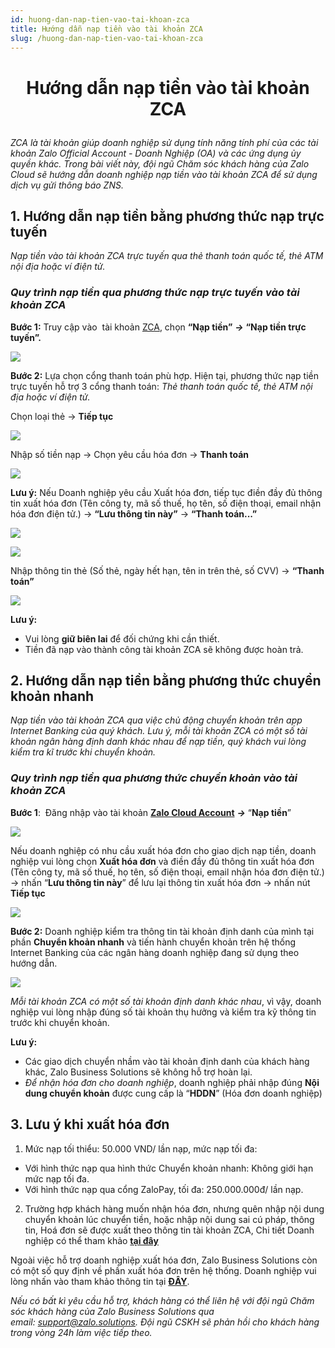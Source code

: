 ```yaml
---
id: huong-dan-nap-tien-vao-tai-khoan-zca
title: Hướng dẫn nạp tiền vào tài khoản ZCA
slug: /huong-dan-nap-tien-vao-tai-khoan-zca
---
```


# <p align="center">Hướng dẫn nạp tiền vào tài khoản ZCA</p>

_ZCA là tài khoản giúp doanh nghiệp sử dụng tính năng tính phí của các tài khoản Zalo Official Account - Doanh Nghiệp (OA) và các ứng dụng ủy quyền khác. Trong bài viết này, đội ngũ Chăm sóc khách hàng của Zalo Cloud sẽ hướng dẫn doanh nghiệp nạp tiền vào tài khoản ZCA để sử dụng dịch vụ gửi thông báo ZNS._

## 1. Hướng dẫn nạp tiền bằng phương thức nạp trực tuyến

_Nạp tiền vào tài khoản ZCA trực tuyến qua thẻ thanh toán quốc tế, thẻ ATM nội địa hoặc ví điện tử._

### _**Quy trình nạp tiền qua phương thức nạp trực tuyến vào tài khoản ZCA**_

**Bước 1:** Truy cập vào  tài khoản [ZCA](https://account.zalo.cloud/), chọn **“Nạp tiền”** _**→**_ **“Nạp tiền trực tuyến”.**

<p style={{ textAlign: "center" }}>
  <img src="https://stc-oa.zdn.vn/uploads/8208c2c1e741a782c52c41a5536061d4.jpeg" />
</p>

**Bước 2:** Lựa chọn cổng thanh toán phù hợp. Hiện tại, phương thức nạp tiền trực tuyến hỗ trợ 3 cổng thanh toán: _Thẻ thanh toán quốc tế, thẻ ATM nội địa hoặc ví điện tử._

Chọn loại thẻ → **Tiếp tục**

<p style={{ textAlign: "center" }}>
  <img src="https://stc-oa.zdn.vn/uploads/575d2b7254973889ad9ca867df584e3c.png" />
</p>

Nhập số tiền nạp → Chọn yêu cầu hóa đơn → **Thanh toán**

<p style={{ textAlign: "center" }}>
  <img src="https://stc-oa.zdn.vn/uploads/da0ba55a1a5397698d31b09359e8d9b3.png" />
</p>

**Lưu ý:** Nếu Doanh nghiệp yêu cầu Xuất hóa đơn, tiếp tục điền đầy đủ thông tin xuất hóa đơn (Tên công ty, mã số thuế, họ tên, số điện thoại, email nhận hóa đơn điện tử.) → **“Lưu thông tin này”** → **“Thanh toán...”**

<p style={{ textAlign: "center" }}>
  <img src="https://stc-oa.zdn.vn/uploads/b2af594946d48b9346575bef8f5b73c0.jpeg" />
</p>

<p style={{ textAlign: "center" }}>
  <img src="https://stc-oa.zdn.vn/uploads/74ea131a7dcc07f3e89f515f8ca05df7.jpeg" />
</p>

Nhập thông tin thẻ (Số thẻ, ngày hết hạn, tên in trên thẻ, số CVV) → **“Thanh toán”**

<p style={{ textAlign: "center" }}>
  <img src="https://stc-oa.zdn.vn/uploads/db0bc8b31eea8e835bf35eaf2e73b448.png" />
</p>

**Lưu ý:**

- Vui lòng **giữ biên lai** để đối chứng khi cần thiết.
- Tiền đã nạp vào thành công tài khoản ZCA sẽ không được hoàn trả.

## 2. Hướng dẫn nạp tiền bằng phương thức chuyển khoản nhanh

_Nạp tiền vào tài khoản ZCA qua việc chủ động chuyển khoản trên app Internet Banking của quý khách. Lưu ý, mỗi tài khoản ZCA có một số tài khoản ngân hàng định danh khác nhau để nạp tiền, quý khách vui lòng kiểm tra kĩ trước khi chuyển khoản._

### _**Quy trình nạp tiền qua phương thức chuyển khoản vào tài khoản ZCA**_

**Bước 1**:  Đăng nhập vào tài khoản [**Zalo Cloud Account**](https://account.zalo.cloud/QBU7GBG7N6WDDJAA8/spending/overview) _**→**_ “**Nạp tiền**”

<p style={{ textAlign: "center" }}>
  <img src="https://stc-oa.zdn.vn/uploads/59a7bba0521d9a4f79cf49c1875fd103.png" />
</p>

Nếu doanh nghiệp có nhu cầu xuất hóa đơn cho giao dịch nạp tiền, doanh nghiệp vui lòng chọn **Xuất hóa đơn** và điền đầy đủ thông tin xuất hóa đơn (Tên công ty, mã số thuế, họ tên, số điện thoại, email nhận hóa đơn điện tử.) → nhấn “**Lưu thông tin này**” để lưu lại thông tin xuất hóa đơn → nhấn nút **Tiếp tục**

<p style={{ textAlign: "center" }}>
  <img src="https://stc-oa.zdn.vn/uploads/077c549cbd5d652eaf8838ddb5c88a28.png" />
</p>

**Bước 2:** Doanh nghiệp kiểm tra thông tin tài khoản định danh của mình tại phần **Chuyển khoản nhanh** và tiến hành chuyển khoản trên hệ thống Internet Banking của các ngân hàng doanh nghiệp đang sử dụng theo hướng dẫn.

<p style={{ textAlign: "center" }}>
  <img src="https://stc-oa.zdn.vn/uploads/f899cc1bdbcee024c920ce29ff9bbb5c.png" />
</p>

_Mỗi tài khoản ZCA có một số tài khoản định danh khác nhau_, vì vậy, doanh nghiệp vui lòng nhập đúng số tài khoản thụ hưởng và kiểm tra kỹ thông tin trước khi chuyển khoản.

**Lưu ý:**

- Các giao dịch chuyển nhầm vào tài khoản định danh của khách hàng khác, Zalo Business Solutions sẽ không hỗ trợ hoàn lại.
- _Để nhận hóa đơn cho doanh nghiệp_, doanh nghiệp phải nhập đúng **Nội dung chuyển khoản** được cung cấp là “**HDDN**” (Hóa đơn doanh nghiệp)


## 3. Lưu ý khi xuất hóa đơn

1.  Mức nạp tối thiểu: 50.000 VND/ lần nạp, mức nạp tối đa:

- Với hình thức nạp qua hình thức Chuyển khoản nhanh: Không giới hạn mức nạp tối đa.
- Với hình thức nạp qua cổng ZaloPay, tối đa: 250.000.000đ/ lần nạp.

2.  Trường hợp khách hàng muốn nhận hóa đơn, nhưng quên nhập nội dung chuyển khoản lúc chuyển tiền, hoặc nhập nội dung sai cú pháp, thông tin, Hoá đơn sẽ được xuất theo thông tin tài khoản ZCA, Chi tiết Doanh nghiệp có thể tham khảo [**tại đây**](https://zalo.cloud/zns/guidelines/nhung-luu-y-quan-trong-ve-viec-xuat-hoa-don-tren-zalo-cloud)


Ngoài việc hỗ trợ doanh nghiệp xuất hóa đơn, Zalo Business Solutions còn có một số quy định về phần xuất hóa đơn trên hệ thống. Doanh nghiệp vui lòng nhấn vào tham khảo thông tin tại [**ĐÂY**](https://zalo.cloud/blog/nhung-luu-y-quan-trong-ve-viec-xuat-hoa-don-tren-zalo-cloud/vvurkeybbvj7aa6r76).

*Nếu có bất kì yêu cầu hỗ trợ, khách hàng có thể liên hệ với đội ngũ Chăm sóc khách hàng của Zalo Business Solutions qua email:* [_support@zalo.solutions_](mailto:support@zalo.solutions)_. Đội ngũ CSKH sẽ phản hồi cho khách hàng trong vòng 24h làm việc tiếp theo._
